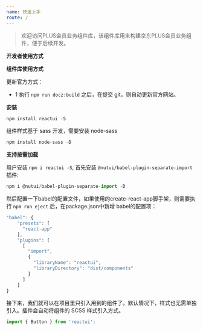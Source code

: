 ```yaml
---
name: 快速上手
route: /
---
```


> 欢迎访问PLUS会员业务组件库，该组件库用来构建京东PLUS会员业务组件，便于后续开发。


**开发者使用方式**


**组件库使用方式**

更新官方方式：

- 1 执行 `npm run docz:build` 之后，在提交 git，则自动更新官方网站。

**安装**

```js
npm install reactui -S
```

组件样式基于 sass 开发，需要安装 node-sass

```js
npm install node-sass -D
```


**支持按需加载**

用户安装 `npm i reactui -S`,
首先安装 `@nutui/babel-plugin-separate-import` 插件:

```js
npm i @nutui/babel-plugin-separate-import -D
```
然后配置一下babel的配置文件，如果使用的create-react-app脚手架，则需要执行 `npm run eject` 后，在package.json中新增 babel的配置项：

```js
"babel": {
    "presets": [
      "react-app"
    ],
    "plugins": [
      [
        "import",
        {
          "libraryName": "reactui",
          "libraryDirectory": "dist/components"
        }
      ]
    ]
}
```

接下来，我们就可以在项目里只引入用到的组件了。默认情况下，样式也无需单独引入。插件会自动将组件的 SCSS 样式引入方式。

```js
import { Button } from 'reactui';
```